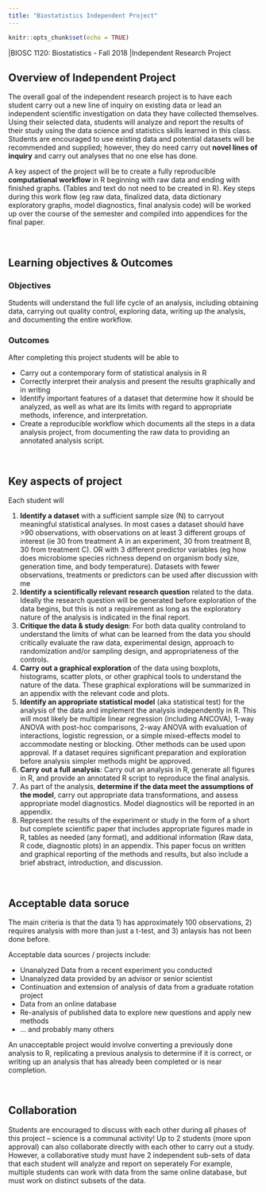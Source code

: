 ```yaml
---
title: "Biostatistics Independent Project"
---
```


```r
knitr::opts_chunk$set(echo = TRUE)
```

|BIOSC 1120: Biostatistics - Fall 2018
|Independent Research Project 

## Overview of Independent Project

The overall goal of the independent research project is to have each student carry out a new line of inquiry on  existing data or lead an independent scientific investigation on data they have collected themselves.  Using their selected data, students will analyze and report the results of their study using the data science and statistics skills learned in this class.  Students are encouraged to use existing data and potential datasets will be recommended and supplied; however, they do need carry out **novel lines of inquiry** and carry out analyses that no one else has done. 

A key aspect of the project will be to create a fully reproducible **computational workflow** in R beginning with raw data and ending with finished graphs.  (Tables and text do not need to be created in R).  Key steps during this work flow (eg raw data, finalized data, data dictionary exploratory graphs, model diagnostics, final analysis code) will be worked up over the course of the semester and compiled into appendices for the final paper.

<br>

## Learning objectives & Outcomes

### Objectives

Students will understand the full life cycle of an analysis, including obtaining data, carrying out quality control, exploring data, writing up the analysis, and documenting the entire workflow.

### Outcomes

After completing this project students will be able to

* Carry out a contemporary form of statistical analysis in R
* Correctly interpret their analysis and present the results graphically and in writing
* Identify important features of a dataset that determine how it should be analyzed, as well as what are its limits with regard to appropriate methods, inference, and interpretation.
* Create a reproducible workflow which documents all the steps in a data analysis project, from documenting the raw data to providing an annotated analysis script.

<br>

## Key aspects of project

Each student will

1. **Identify a dataset** with a sufficient sample size (N) to carryout meaningful statistical analyses.  In most cases a dataset should have >90 observations, with observations on at least 3 different groups of interest (ie 30 from treatment A in an experiment, 30 from treatment B, 30 from treatment C).  OR with 3 different predictor variables (eg how does microbiome species richness depend on organism body size, generation time, and body temperature).  Datasets with fewer observations, treatments or predictors can be used after discussion with me 
1. **Identify a scientifically relevant research question** related to the data.  Ideally the research question will be generated before exploration of the data begins, but this is not a requirement as long as the  exploratory nature of the analysis is indicated in the final report.
1. **Critique the data & study design**: For both data quality controland to understand the limits of what can be learned from the data you should critically evaluate the raw data, experimental design, approach to randomization and/or sampling design, and appropriateness of the controls.
1. **Carry out a graphical exploration** of the data using boxplots, histograms, scatter plots, or other graphical tools to understand the nature of the data. These graphical explorations will be summarized in an appendix with the relevant code and plots.
1. **Identify an appropriate statistical model** (aka statistical test) for the analysis of the data and implement the analysis independently in R.  This will most likely be multiple linear regression (including ANCOVA),  1-way ANOVA with post-hoc comparisons, 2-way ANOVA with evaluation of interactions, logistic regression, or a simple mixed-effects model to accommodate nesting or blocking.  Other methods can be used upon approval.  If a dataset requires significant preparation and exploration before analysis simpler methods might be approved.
1. **Carry out a full analysis**: Carry out an analysis in R, generate all figures in R, and provide an annotated R script to reproduce the final analysis.
1.  As part of the analysis, **determine if the data meet the assumptions of the model**, carry out appropriate data transformations, and assess appropriate model diagnostics.  Model diagnostics will be reported in an appendix.
1. Represent the results of the experiment or study in the form of a short but complete scientific paper that includes appropriate figures made in R, tables as needed (any format), and additional information (Raw data, R code, diagnostic plots) in an appendix.  This paper focus on written and graphical reporting of the methods and results, but also include a brief abstract, introduction, and discussion.

<br>

## Acceptable data soruce

The main criteria is that the data 1) has approximately 100 observations, 2) requires analysis with more than just a t-test, and 3)  anlaysis has not been done before. 

Acceptable data sources / projects include:

* Unanalyzed Data from a recent experiment you conducted
* Unanalyzed data provided by an advisor or senior scientist
* Continuation and extension of analysis of data from a graduate rotation project
* Data from an online database
* Re-analysis of published data to explore new questions and apply new methods
* ... and probably many others

An unacceptable project would involve converting a previously done analysis to R, replicating a previous analysis to determine if it is correct, or writing up an analysis that has already been completed or is near completion.

<br>

## Collaboration

Students are encouraged to discuss with each other during all phases of this project – science is a communal activity!  Up to 2 students (more upon approval) can also collaborate directly with each other to carry out a study.  However, a collaborative study must have 2 independent sub-sets of data that each student will analyze and report on seperately  For example, multiple students can work with data from the same online database, but must work on distinct subsets of the data.



